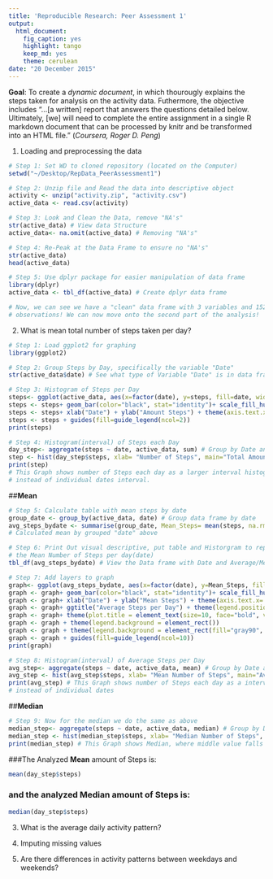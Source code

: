 ```yaml
---
title: 'Reproducible Research: Peer Assessment 1'
output:
  html_document:
    fig_caption: yes
    highlight: tango
    keep_md: yes
    theme: cerulean
date: "20 December 2015"
---
```

**Goal**: To create a *dynamic document*, in which thourougly explains the steps
taken for analysis on the activity data. Futhermore, the objective includes 
"...[a written] report that answers the questions detailed below. Ultimately, 
[we] will need to complete the entire assignment in a single R markdown document
that can be processed by knitr and be transformed into an HTML file." 
(*Coursera, Roger D. Peng*)

1. Loading and preprocessing the data

```r
# Step 1: Set WD to cloned repository (located on the Computer)
setwd("~/Desktop/RepData_PeerAssessment1")

# Step 2: Unzip file and Read the data into descriptive object
activity <- unzip("activity.zip", "activity.csv")
active_data <- read.csv(activity)

# Step 3: Look and Clean the Data, remove "NA's"
str(active_data) # View data Structure
active_data<- na.omit(active_data) # Removing "NA's"

# Step 4: Re-Peak at the Data Frame to ensure no "NA's"
str(active_data)
head(active_data)

# Step 5: Use dplyr package for easier manipulation of data frame
library(dplyr) 
active_data <- tbl_df(active_data) # Create dplyr data frame

# Now, we can see we have a "clean" data frame with 3 variables and 15264 
# observations! We can now move onto the second part of the analysis!
```

2. What is mean total number of steps taken per day?
```r
# Step 1: Load ggplot2 for graphing
library(ggplot2) 

# Step 2: Group Steps by Day, specifically the variable "Date"
str(active_data$date) # See what type of Variable "Date" is in data frame

# Step 3: Histogram of Steps per Day
steps<- ggplot(active_data, aes(x=factor(date), y=steps, fill=date, width=.75))
steps <- steps+ geom_bar(color="black", stat="identity")+ scale_fill_hue(name="date")
steps <- steps+ xlab("Date") + ylab("Amount Steps") + theme(axis.text.x= element_text(angle=90, size=6)) 
steps <- steps + guides(fill=guide_legend(ncol=2))
print(steps)

# Step 4: Histogram(interval) of Steps each Day
day_step<- aggregate(steps ~ date, active_data, sum) # Group by Date and then Sum the Steps
step <- hist(day_step$steps, xlab= "Number of Steps", main="Total Amount of Steps Each Day!", col="purple")
print(step) 
# This Graph shows number of Steps each day as a larger interval histogram 
# instead of individual dates interval.

```

##**Mean**
```r
# Step 5: Calculate table with mean steps by date
group_date <- group_by(active_data, date) # Group data frame by date
avg_steps_bydate <- summarise(group_date, Mean_Steps= mean(steps, na.rm=TRUE)) 
# Calculated mean by grouped "date" above

# Step 6: Print Out visual descriptive, put table and Historgram to represent
# the Mean Number of Steps per day(date)
tbl_df(avg_steps_bydate) # View the Data frame with Date and Average/Mean Steps

# Step 7: Add layers to graph
graph<- ggplot(avg_steps_bydate, aes(x=factor(date), y=Mean_Steps, fill=date, width=1))
graph <- graph+ geom_bar(color="black", stat="identity")+ scale_fill_hue(name="date")
graph <- graph+ xlab("Date") + ylab("Mean Steps") + theme(axis.text.x= element_text(angle=90, size=6)) 
graph <- graph+ ggtitle("Average Steps per Day") + theme(legend.position="botton")
graph <- graph+ theme(plot.title = element_text(size=10, face="bold", vjust=2))
graph <- graph + theme(legend.background = element_rect()) 
graph <- graph + theme(legend.background = element_rect(fill="gray90", size=1, linetype="dotted"))
graph <- graph + guides(fill=guide_legend(ncol=10))
print(graph)
```

```r
# Step 8: Histogram(interval) of Average Steps per Day
avg_step<- aggregate(steps ~ date, active_data, mean) # Group by Date and then Sum the Steps
avg_step <- hist(avg_step$steps, xlab= "Mean Number of Steps", main="Average Amount of Steps per Each Day!", col="orange")
print(avg_step) # This Graph shows number of Steps each day as a interval histogram 
# instead of individual dates
```

##**Median**
```r
# Step 9: Now for the median we do the same as above
median_step<- aggregate(steps ~ date, active_data, median) # Group by Date and then Sum the Steps
median_step <- hist(median_step$steps, xlab= "Median Number of Steps", main="Median Steps per Each Day!", col="violet")
print(median_step) # This Graph shows Median, where middle value falls
```

###The Analyzed **Mean** amount of Steps is: 
```r
mean(day_step$steps)
```

### and the analyzed **Median** amount of Steps is: 
```r
median(day_step$steps)
```


3. What is the average daily activity pattern?



4. Imputing missing values



5. Are there differences in activity patterns between weekdays and weekends?
